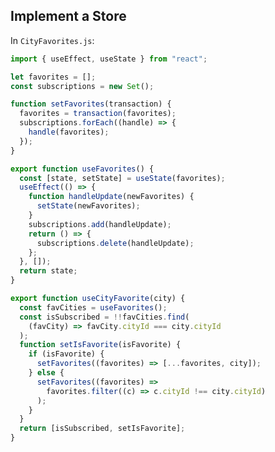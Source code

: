 
## Implement a Store


In `CityFavorites.js`:

```js
import { useEffect, useState } from "react";

let favorites = [];
const subscriptions = new Set();

function setFavorites(transaction) {
  favorites = transaction(favorites);
  subscriptions.forEach((handle) => {
    handle(favorites);
  });
}

export function useFavorites() {
  const [state, setState] = useState(favorites);
  useEffect(() => {
    function handleUpdate(newFavorites) {
      setState(newFavorites);
    }
    subscriptions.add(handleUpdate);
    return () => {
      subscriptions.delete(handleUpdate);
    };
  }, []);
  return state;
}

export function useCityFavorite(city) {
  const favCities = useFavorites();
  const isSubscribed = !!favCities.find(
    (favCity) => favCity.cityId === city.cityId
  );
  function setIsFavorite(isFavorite) {
    if (isFavorite) {
      setFavorites((favorites) => [...favorites, city]);
    } else {
      setFavorites((favorites) =>
        favorites.filter((c) => c.cityId !== city.cityId)
      );
    }
  }
  return [isSubscribed, setIsFavorite];
}

```

